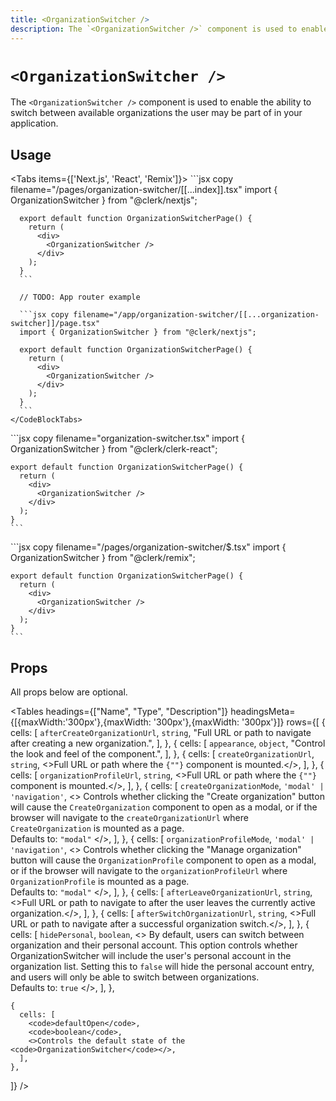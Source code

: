 ```yaml
---
title: <OrganizationSwitcher />
description: The `<OrganizationSwitcher />` component is used to enable the ability to switch between available organizations the user may be part of in your application.
---
```


# `<OrganizationSwitcher />`

<Images
  alt="Organization Switcher Example"
  width={992}
  height={568}
  src="/docs/images/ui-components/component-org_switcher.svg"
/>

The `<OrganizationSwitcher />` component is used to enable the ability to switch between available organizations the user may be part of in your application.

## Usage

<Tabs items={['Next.js', 'React', 'Remix']}>
  <Tab>
    <CodeBlockTabs>
      ```jsx copy filename="/pages/organization-switcher/[[...index]].tsx"
      import { OrganizationSwitcher } from "@clerk/nextjs";

      export default function OrganizationSwitcherPage() {
        return (
          <div>
            <OrganizationSwitcher />
          </div>
        );
      }
      ```

      // TODO: App router example

      ```jsx copy filename="/app/organization-switcher/[[...organization-switcher]]/page.tsx"
      import { OrganizationSwitcher } from "@clerk/nextjs";

      export default function OrganizationSwitcherPage() {
        return (
          <div>
            <OrganizationSwitcher />
          </div>
        );
      }
      ```
    </CodeBlockTabs>
  </Tab>

  <Tab>
    ```jsx copy filename="organization-switcher.tsx"
    import { OrganizationSwitcher } from "@clerk/clerk-react";

    export default function OrganizationSwitcherPage() {
      return (
        <div>
          <OrganizationSwitcher />
        </div>
      );
    }
    ```
  </Tab>

  <Tab>
    ```jsx copy filename="/pages/organization-switcher/$.tsx"
    import { OrganizationSwitcher } from "@clerk/remix";

    export default function OrganizationSwitcherPage() {
      return (
        <div>
          <OrganizationSwitcher />
        </div>
      );
    }
    ```
  </Tab>
</Tabs>


## Props

All props below are optional.

<Tables
  headings={["Name", "Type", "Description"]}
  headingsMeta={[{maxWidth:'300px'},{maxWidth: '300px'},{maxWidth: '300px'}]}
  rows={[
    {
      cells: [
        <code>afterCreateOrganizationUrl</code>,
        <code>string</code>,
        "Full URL or path to navigate after creating a new organization.",
      ],
    },
    {
      cells: [
        <code>appearance</code>,
        <code>object</code>,
        "Control the look and feel of the component.",
      ],
    },
    {
      cells: [
        <code>createOrganizationUrl</code>,
        <code>string</code>,
        <>Full URL or path where the <code>{"<CreateOrganization />"}</code> component is mounted.</>,
      ],
    },
    {
      cells: [
        <code>organizationProfileUrl</code>,
        <code>string</code>,
        <>Full URL or path where the <code>{"<OrganizationProfile />"}</code> component is mounted.</>,
      ],
    },
    {
      cells: [
        <code>createOrganizationMode</code>,
        <code>'modal' | 'navigation'</code>,
        <>
          Controls whether clicking the "Create organization" button will cause
          the <code>CreateOrganization</code> component to open as a modal, or if the browser will navigate
          to the <code>createOrganizationUrl</code> where <code>CreateOrganization</code> is mounted as a page.
          <br/>
          Defaults to: <code>"modal"</code>
        </>,
      ],
    },
    {
      cells: [
        <code>organizationProfileMode</code>,
        <code>'modal' | 'navigation'</code>,
        <>
          Controls whether clicking the "Manage organization" button will cause
          the <code>OrganizationProfile</code> component to open as a modal, or if the browser will navigate
          to the <code>organizationProfileUrl</code> where <code>OrganizationProfile</code> is mounted as a page.
          <br/>
          Defaults to: <code>"modal"</code>
        </>,
      ],
    },
    {
      cells: [
        <code>afterLeaveOrganizationUrl</code>,
        <code>string</code>,
        <>Full URL or path to navigate to after the user leaves the currently active organization.</>,
      ],
    },
    {
      cells: [
        <code>afterSwitchOrganizationUrl</code>,
        <code>string</code>,
        <>Full URL or path to navigate after a successful organization switch.</>,
      ],
    },
    {
      cells: [
        <code>hidePersonal</code>,
        <code>boolean</code>,
        <>
          By default, users can switch between organization and their personal account.
          This option controls whether OrganizationSwitcher will include the user's personal account
          in the organization list. Setting this to `false` will hide the personal account entry,
          and users will only be able to switch between organizations.
          <br/>
          Defaults to: <code>true</code>
        </>,
      ],
    },

    {
      cells: [
        <code>defaultOpen</code>,
        <code>boolean</code>,
        <>Controls the default state of the <code>OrganizationSwitcher</code></>,
      ],
    },
  ]}
/>
